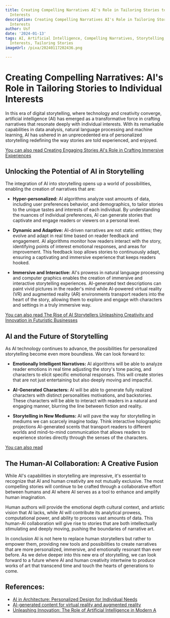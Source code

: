 ```yaml
---
title: Creating Compelling Narratives AI's Role in Tailoring Stories to Individual
  Interests
description: Creating Compelling Narratives AI's Role in Tailoring Stories to Individual
  Interests
author: Usf
date: '2024-01-13'
tags: AI, Artificial Intelligence, Compelling Narratives, Storytelling, Individual
  Interests, Tailoring Stories
imageUrl: /pixa/20240117202436.png

---
```

#  Creating Compelling Narratives: AI's Role in Tailoring Stories to Individual Interests

In this era of digital storytelling, where technology  and  creativity converge, artificial intelligence (AI) has emerged as a transformative force in  crafting narratives that resonate deeply with individual interests. With its remarkable capabilities in data analysis, natural language processing and machine  learning, AI has ushered in an  unprecedented era of personalized  storytelling redefining the way stories are told experienced, and enjoyed.

[You can also read Creating Engaging Stories AI's Role in Crafting Immersive Experiences](Creating%20Engaging%20Stories%20AI%27s%20Role%20in%20Crafting%20Immersive%20Experiences)


## Unlocking the Potential of AI  in Storytelling

The integration of AI into storytelling opens up a world  of possibilities, enabling the creation of narratives that are:

- **Hyper-personalized:** AI algorithms analyze vast amounts of data, including user preferences behavior, and demographics, to tailor stories to the unique tastes and interests of each individual. By understanding the nuances of individual preferences, AI can generate stories that captivate and engage readers or viewers on a personal level.

- **Dynamic and Adaptive:** AI-driven narratives are not static entities; they evolve and adapt in real time based on reader feedback  and engagement. AI algorithms monitor how readers interact with  the story, identifying points of  interest emotional responses, and areas for improvement.  This  feedback loop allows stories to continuously adapt, ensuring a captivating and immersive experience that keeps readers  hooked.

- **Immersive and Interactive:** AI's prowess in natural language processing and computer graphics enables the creation of immersive and  interactive storytelling experiences. AI-generated  text descriptions can paint  vivid pictures in the reader's mind while AI-powered virtual reality (VR) and augmented reality (AR) environments  transport  readers into the heart of the story, allowing them to explore  and engage with characters and  settings in a truly immersive way.

[You can  also read The Rise of AI Storytellers  Unleashing Creativity and Innovation in Futuristic Businesses](The%20Rise%20of%20AI%20Storytellers%20Unleashing%20Creativity%20and%20Innovation%20in%20Futuristic%20Businesses)


## AI and the  Future of Storytelling

As AI  technology continues to advance, the possibilities for personalized storytelling become even  more boundless. We can look  forward to:

-  **Emotionally Intelligent Narratives:** AI algorithms will be  able to analyze reader  emotions in real time adjusting the story's tone pacing, and  characters to elicit specific emotional responses. This  will  create stories that are not just entertaining  but also deeply moving and impactful.

- **AI-Generated Characters:** AI will  be  able to generate fully realized characters  with distinct personalities motivations, and backstories. These characters will be able to interact with readers in a natural and engaging manner, blurring the line between fiction and reality.

- **Storytelling in New Mediums:** AI will pave the way for storytelling in mediums we can scarcely imagine today. Think interactive holographic projections AI-generated scents that transport readers to different worlds and mind-to-mind communication that allows readers to experience stories directly through the senses of the characters.

[You can  also read ]()


##  The Human-AI Collaboration: A  Creative Fusion

While AI's capabilities  in storytelling are impressive,  it's essential to recognize that AI and human creativity are not mutually exclusive. The most  compelling stories will  continue to be  crafted through  a collaborative effort between humans and  AI where AI serves as a  tool to enhance and amplify human imagination.

Human authors will provide the emotional depth cultural context, and  artistic vision that AI lacks, while  AI will contribute  its analytical prowess, computational power, and ability to process vast amounts of data. This human-AI collaboration will  give rise to  stories that are  both intellectually stimulating and deeply moving, pushing the boundaries of narrative art.

In conclusion AI is not here  to replace  human storytellers but rather  to empower them, providing  new tools and possibilities to  create narratives that are more personalized, immersive, and emotionally resonant than ever before. As we delve deeper into this new era of storytelling, we  can look forward to a future where AI and human creativity intertwine to produce works  of art that transcend time and touch the hearts of generations to  come.

## References:
- [AI in Architecture: Personalized Design for Individual Needs](https://www.realspace3d.com/blog/design-personalization-with-ai-tailoring-spaces-to-individual-needs/)
- [AI-generated content for virtual reality and augmented reality](https://aicontentfy.com/en/blog/ai-generated-content-for-virtual-reality-and-augmented-reality)
- [Unleashing Innovation: The Role of Artificial Intelligence in Modern A](https://appstango.com/blogs/news/unleashing-innovation-the-role-of-artificial-intelligence-in-modern-app-development)

